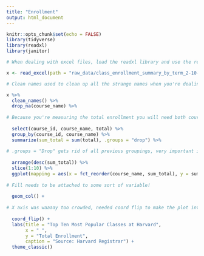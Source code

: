 ```yaml
---
title: "Enrollment"
output: html_document
---
```


```r
knitr::opts_chunk$set(echo = FALSE)
library(tidyverse)
library(readxl)
library(janitor)
```

```r
# When dealing with excel files, load the readxl library and use the read_excel function with the argument path to make it into a tibble

x <- read_excel(path = "raw_data/class_enrollment_summary_by_term_2-10-2021.xlsx", skip = 3)
```
```r
# Clean names used to clean up all the strange names when you're dealing with weird looking course ids and names and titles etc.

x %>% 
  clean_names() %>% 
  drop_na(course_name) %>% 
  
# Because you're measuring the total enrollment you will need both course_id and course_name, many courses might have the same name, ensure ID is included.
  
  select(course_id, course_name, total) %>% 
  group_by(course_id, course_name) %>% 
  summarize(sum_total = sum(total), .groups = "drop") %>% 
  
# .groups = "Drop" gets rid of all previous groupings, very important in this case for the plot!
  
  arrange(desc(sum_total)) %>% 
  slice(1:10) %>% 
  ggplot(mapping = aes(x = fct_reorder(course_name, sum_total), y = sum_total, fill = sum_total)) +
  
# Fill needs to be attached to some sort of variable!
  
  geom_col() +
  
# X axis was waaaay too crowded, needed coord flip to make the plot intelligible, remember to experiment with different axes.
  
  coord_flip() +
  labs(title = "Top Ten Most Popular Classes at Harvard",
       x = " ",
       y = "Total Enrollment",
       caption = "Source: Harvard Registrar") +
  theme_classic()
  
```

